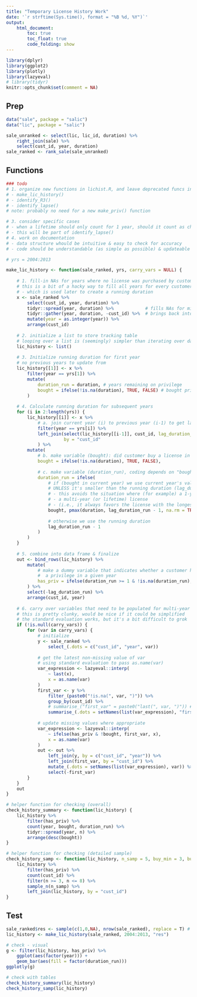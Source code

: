 ```yaml
---
title: "Temporary License History Work"
date: '`r strftime(Sys.time(), format = "%B %d, %Y")`'
output: 
    html_document:
        toc: true
        toc_float: true
        code_folding: show
---
```


```r
library(dplyr)
library(ggplot2)
library(plotly)
library(lazyeval)
# library(tidyr)
knitr::opts_chunk$set(comment = NA)
```

## Prep

```r
data("sale", package = "salic")
data("lic", package = "salic")

sale_unranked <- select(lic, lic_id, duration) %>%
    right_join(sale) %>%
    select(cust_id, year, duration)
sale_ranked <- rank_sale(sale_unranked)
```

## Functions

```r
### todo
# 1. organize new functions in lichist.R, and leave deprecated funcs in summary.R, etc.
# - make_lic_history()
# - identify_R3()
# - identify_lapse()
# note: probably no need for a new make_priv() function

# 3. consider specific cases
# - when a lifetime should only count for 1 year, should it count as churned next year???
# - this will be part of identify_lapse()
# 4. work on documentation
# - data structure whould be intuitive & easy to check for accuracy
# - code should be understandable (as simple as possible) & updateable

# yrs = 2004:2013

make_lic_history <- function(sale_ranked, yrs, carry_vars = NULL) {
    
    # 1. fill-in NAs for years where no license was purchased by customer in given year
    # this is a bit of a hacky way to fill all years for every customer (1 row per customer-year)
    # - which is used later to create a running duration
    x <- sale_ranked %>%
        select(cust_id, year, duration) %>%
        tidyr::spread(year, duration) %>%            # fills NAs for missing years
        tidyr::gather(year, duration, -cust_id) %>%  # brings back into tidy form
        mutate(year = as.integer(year)) %>%
        arrange(cust_id)
    
    # 2. initialize a list to store tracking table
    # looping over a list is (seemingly) simpler than iterating over data frame rows
    lic_history <- list()
    
    # 3. Initialize running duration for first year
    # no previous years to update from
    lic_history[[1]] <- x %>%
        filter(year == yrs[1]) %>%
        mutate(
            duration_run = duration, # years remaining on privilege
            bought = ifelse(!is.na(duration), TRUE, FALSE) # bought privilege this year?
        )
    
    # 4. Calculate running duration for subsequent years
    for (i in 2:length(yrs)) {
        lic_history[[i]] <- x %>%
            # a. join current year (i) to previous year (i-1) to get lag_duration_run
            filter(year == yrs[i]) %>%
            left_join(select(lic_history[[i-1]], cust_id, lag_duration_run = duration_run),  
                      by = "cust_id"
            ) %>%
        mutate(
            # b. make variable (bought): did customer buy a license in current year?
            bought = ifelse(!is.na(duration), TRUE, FALSE),
            
            # c. make variable (duration_run), coding depends on "bought" condition
            duration_run = ifelse(
                # if (bought in current year) we use current year's value
                # UNLESS it's smaller than the running duration (lag_duration_run - 1)
                # - this avoids the situation where (for example) a 1-year priv would replace
                # - a multi-year (or lifetime) license
                # - (i.e., it always favors the license with the longest remaining duration)
                bought, pmax(duration, lag_duration_run - 1, na.rm = TRUE),
                
                # otherwise we use the running duration
                lag_duration_run - 1
            )
        )
    }
        
    # 5. combine into data frame & finalize
    out <- bind_rows(lic_history) %>%
        mutate(
            # make a dummy variable that indicates whether a customer has 
            #  a privilege in a given year
            has_priv = ifelse(duration_run >= 1 & !is.na(duration_run), TRUE, FALSE)
        ) %>%
        select(-lag_duration_run) %>%
        arrange(cust_id, year)
    
    # 6. carry over variables that need to be populated for multi-year & lifetime (e.g., res)
    # this is pretty clunky, would be nice if it could be simplified
    # the standard evaluation works, but it's a bit difficult to grok
    if (!is.null(carry_vars)) {
        for (var in carry_vars) {
            # initialize
            y <- sale_ranked %>%
                select_(.dots = c("cust_id", "year", var))
            
            # get the latest non-missing value of var
            # using standard evaluation to pass as.name(var)
            var_expression <- lazyeval::interp(
                ~ last(x),
                x = as.name(var)
            )
            first_var <- y %>%
                filter_(paste0("!is.na(", var, ")")) %>%
                group_by(cust_id) %>%
                # summarise_("first_var" = paste0("last(", var, ")")) # alternative
                summarise_(.dots = setNames(list(var_expression), "first_var"))
            
            # update missing values where appropriate
            var_expression <- lazyeval::interp(
                ~ ifelse(has_priv & !bought, first_var, x), 
                x = as.name(var)
            )
            out <- out %>%
                left_join(y, by = c("cust_id", "year")) %>%
                left_join(first_var, by = "cust_id") %>%
                mutate_(.dots = setNames(list(var_expression), var)) %>%
                select(-first_var)
        }
    }
    out
}

# helper function for checking (overall)
check_history_summary <- function(lic_history) {
    lic_history %>%
        filter(has_priv) %>%
        count(year, bought, duration_run) %>%
        tidyr::spread(year, n) %>%
        arrange(desc(bought))
}

# helper function for checking (detailed sample)
check_history_samp <- function(lic_history, n_samp = 5, buy_min = 3, buy_max = 8) {
    lic_history %>%
        filter(has_priv) %>%
        count(cust_id) %>%
        filter(n >= 3, n <= 8) %>%
        sample_n(n_samp) %>%
        left_join(lic_history, by = "cust_id")
}
```

## Test

```r
sale_ranked$res <- sample(c(1,0,NA), nrow(sale_ranked), replace = T) # to test "carry_vars"
lic_history <- make_lic_history(sale_ranked, 2004:2013, "res")

# check - visual
g <- filter(lic_history, has_priv) %>%
    ggplot(aes(factor(year))) + 
    geom_bar(aes(fill = factor(duration_run)))
ggplotly(g)

# check with tables
check_history_summary(lic_history)
check_history_samp(lic_history)
```

